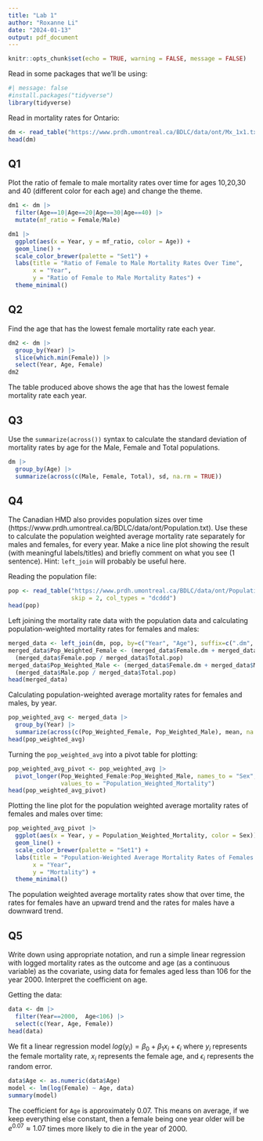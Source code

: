 ```yaml
---
title: "Lab 1"
author: "Roxanne Li"
date: "2024-01-13"
output: pdf_document
---
```


```r
knitr::opts_chunk$set(echo = TRUE, warning = FALSE, message = FALSE)
```

Read in some packages that we'll be using:

```r
#| message: false
#install.packages("tidyverse")
library(tidyverse)
```

Read in mortality rates for Ontario:
```r
dm <- read_table("https://www.prdh.umontreal.ca/BDLC/data/ont/Mx_1x1.txt", skip = 2, col_types = "dcddd")
head(dm)
```
## Q1

Plot the ratio of female to male mortality rates over time for ages 10,20,30 and 40 (different color for each age) and change the theme.

```r
dm1 <- dm |> 
  filter(Age==10|Age==20|Age==30|Age==40) |>
  mutate(mf_ratio = Female/Male) 
```

```r
dm1 |> 
  ggplot(aes(x = Year, y = mf_ratio, color = Age)) + 
  geom_line() + 
  scale_color_brewer(palette = "Set1") +
  labs(title = "Ratio of Female to Male Mortality Rates Over Time",
       x = "Year",
       y = "Ratio of Female to Male Mortality Rates") +
  theme_minimal() 
```

## Q2

Find the age that has the lowest female mortality rate each year.

```r
dm2 <- dm |> 
  group_by(Year) |> 
  slice(which.min(Female)) |>
  select(Year, Age, Female)
dm2
```
The table produced above shows the age that has the lowest female mortality rate each year.

## Q3

Use the `summarize(across())` syntax to calculate the standard deviation of mortality rates by age for the Male, Female and Total populations. 

```r
dm |> 
  group_by(Age) |> 
  summarize(across(c(Male, Female, Total), sd, na.rm = TRUE))
```


## Q4

The Canadian HMD also provides population sizes over time (https://www.prdh.umontreal.ca/BDLC/data/ont/Population.txt). Use these to calculate the population weighted average mortality rate separately for males and females, for every year. Make a nice line plot showing the result (with meaningful labels/titles) and briefly comment on what you see (1 sentence). Hint: `left_join` will probably be useful here. 

Reading the population file:
```r
pop <- read_table("https://www.prdh.umontreal.ca/BDLC/data/ont/Population.txt", 
                  skip = 2, col_types = "dcddd")
head(pop)
```

Left joining the mortality rate data with the population data and calculating population-weighted mortality rates for females and males:

```r
merged_data <- left_join(dm, pop, by=c("Year", "Age"), suffix=c(".dm", ".pop"), unmatched = "drop")
merged_data$Pop_Weighted_Female <- (merged_data$Female.dm + merged_data$Male.dm) * 
  (merged_data$Female.pop / merged_data$Total.pop)
merged_data$Pop_Weighted_Male <- (merged_data$Female.dm + merged_data$Male.dm) * 
  (merged_data$Male.pop / merged_data$Total.pop)
head(merged_data)
```

Calculating population-weighted average mortality rates for females and males, by year.

```r
pop_weighted_avg <- merged_data |> 
  group_by(Year) |> 
  summarize(across(c(Pop_Weighted_Female, Pop_Weighted_Male), mean, na.rm = TRUE))
head(pop_weighted_avg)
```
Turning the `pop_weighted_avg` into a pivot table for plotting:

```r
pop_weighted_avg_pivot <- pop_weighted_avg |> 
  pivot_longer(Pop_Weighted_Female:Pop_Weighted_Male, names_to = "Sex", 
               values_to = "Population_Weighted_Mortality")
head(pop_weighted_avg_pivot)
```
Plotting the line plot for the population weighted average mortality rates of females and males over time:

```r
pop_weighted_avg_pivot |> 
  ggplot(aes(x = Year, y = Population_Weighted_Mortality, color = Sex)) + 
  geom_line() + 
  scale_color_brewer(palette = "Set1") +
  labs(title = "Population-Weighted Average Mortality Rates of Females and Males Over Time",
       x = "Year",
       y = "Mortality") +
  theme_minimal() 
```
The population weighted average mortality rates show that over time, the rates for females have an upward trend and the rates for males have a downward trend.


## Q5

Write down using appropriate notation, and run a simple linear regression with logged mortality rates as the outcome and age (as a continuous variable) as the covariate, using data for females aged less than 106 for the year 2000. Interpret the coefficient on age. 

Getting the data:
```r
data <- dm |> 
  filter(Year==2000,  Age<106) |>
  select(c(Year, Age, Female))
head(data)
```
We fit a linear regression model $log(y_i) = \beta_{0} + \beta_{1}x_i + \epsilon_i$ where $y_i$ represents the female mortality rate, $x_i$ represents the female age, and $\epsilon_i$ represents the random error.

```r
data$Age <- as.numeric(data$Age)
model <- lm(log(Female) ~ Age, data)
summary(model)
```
The coefficient for `Age` is approximately 0.07. This means on average, if we keep everything else constant, then a female being one year older will be $e^{0.07} \approx 1.07$ times more likely to die in the year of 2000.

